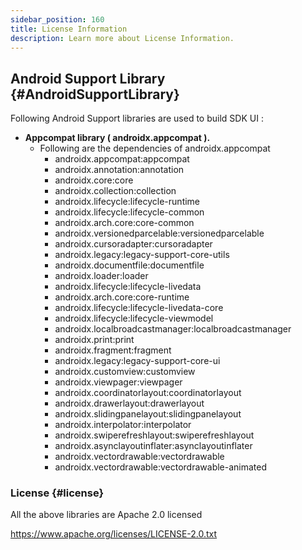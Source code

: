 ```yaml
---
sidebar_position: 160
title: License Information
description: Learn more about License Information.
---
```


## Android Support Library {#AndroidSupportLibrary}

Following Android Support libraries are used to build SDK UI :

- **Appcompat library ( androidx.appcompat ).**
    - Following are the dependencies of androidx.appcompat
        - androidx.appcompat:appcompat
        - androidx.annotation:annotation
        - androidx.core:core
        - androidx.collection:collection
        - androidx.lifecycle:lifecycle-runtime
        - androidx.lifecycle:lifecycle-common
        - androidx.arch.core:core-common
        - androidx.versionedparcelable:versionedparcelable
        - androidx.cursoradapter:cursoradapter
        - androidx.legacy:legacy-support-core-utils
        - androidx.documentfile:documentfile
        - androidx.loader:loader
        - androidx.lifecycle:lifecycle-livedata
        - androidx.arch.core:core-runtime
        - androidx.lifecycle:lifecycle-livedata-core
        - androidx.lifecycle:lifecycle-viewmodel
        - androidx.localbroadcastmanager:localbroadcastmanager
        - androidx.print:print
        - androidx.fragment:fragment
        - androidx.legacy:legacy-support-core-ui
        - androidx.customview:customview
        - androidx.viewpager:viewpager
        - androidx.coordinatorlayout:coordinatorlayout
        - androidx.drawerlayout:drawerlayout
        - androidx.slidingpanelayout:slidingpanelayout
        - androidx.interpolator:interpolator
        - androidx.swiperefreshlayout:swiperefreshlayout
        - androidx.asynclayoutinflater:asynclayoutinflater
        - androidx.vectordrawable:vectordrawable
        - androidx.vectordrawable:vectordrawable-animated

### License {#license}

All the above libraries are Apache 2.0 licensed

https://www.apache.org/licenses/LICENSE-2.0.txt